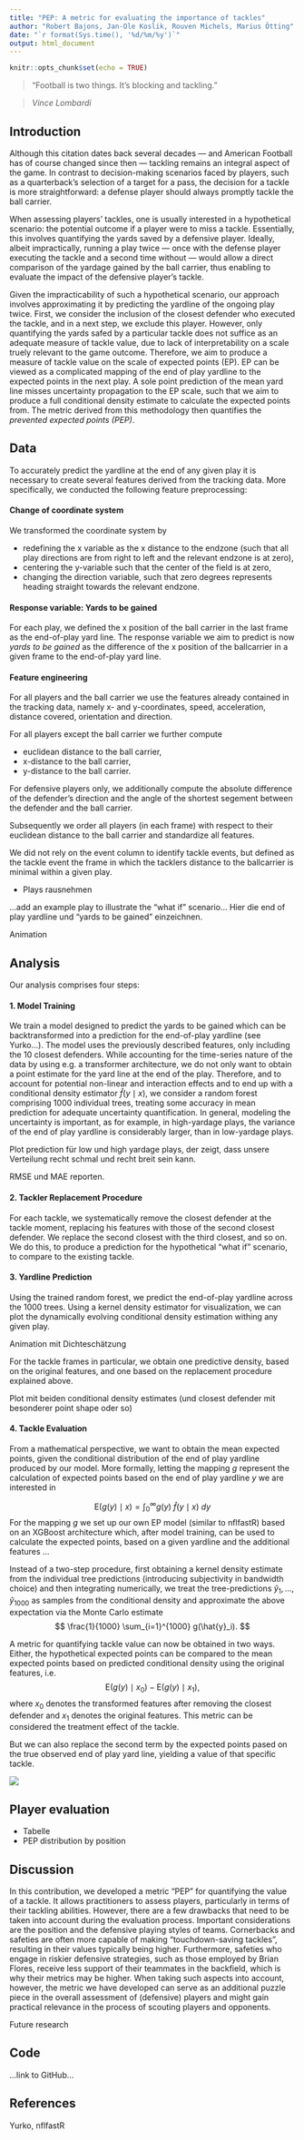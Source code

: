 ```yaml
---
title: "PEP: A metric for evaluating the importance of tackles"
author: "Robert Bajons, Jan-Ole Koslik, Rouven Michels, Marius Ötting"
date: "`r format(Sys.time(), '%d/%m/%y')`"
output: html_document
---
```


```r
knitr::opts_chunk$set(echo = TRUE)
```

> "Football is two things. It's blocking and tackling."

> *Vince Lombardi*

## Introduction

Although this citation dates back several decades --- and American Football has of course changed since then --- tackling remains an integral aspect of the game. In contrast to decision-making scenarios faced by players, such as a quarterback's selection of a target for a pass, the decision for a tackle is more straightforward: a defense player should always promptly tackle the ball carrier.

When assessing players' tackles, one is usually interested in a hypothetical scenario: the potential outcome if a player were to miss a tackle. 
Essentially, this involves quantifying the yards saved by a defensive player. Ideally, albeit impractically, running a play twice --- once with the defense player executing the tackle and a second time without --- would allow a direct comparison of the yardage gained by the ball carrier, thus enabling to evaluate the impact of the defensive player's tackle.

Given the impracticability of such a hypothetical scenario, our approach involves approximating it by predicting the yardline of the ongoing play twice. First, we consider the inclusion of the closest defender who executed the tackle, and in a next step, we exclude this player. However, only quantifying the yards safed by a particular tackle does not suffice as an adequate measure of tackle value, due to lack of interpretability on a scale truely relevant to the game outcome. Therefore, we aim to produce a measure of tackle value on the scale of expected points (EP). EP can be viewed as a complicated mapping of the end of play yardline to the expected points in the next play. A sole point prediction of the mean yard line misses uncertainty propagation to the EP scale, such that we aim to produce a full conditional density estimate to calculate the expected points from. The metric derived from this methodology then quantifies the *prevented expected points (PEP)*.

<!-- We will find that such density estimates often show multimodality, which is especially relevant when large yards gained have a strong effect on the expected points. -->

<!-- *Hier sollten wir noch etwas mehr bewerben, dass wir nicht einfach die gesaften yards rauskriegen sondern einen tackle value auf expected points Skala. Das ist ja ein sehr wichtiger Pluspunkt bei uns.* -->
<!-- Based on these predicted yardlines, we compute the expected points (EP) gained through the tackle. This approach enables us to evaluate players in terms of the importance of their tacklings. -->


## Data

To accurately predict the yardline at the end of any given play it is necessary to create several features derived from the tracking data. More specifically, we conducted the following feature preprocessing:

#### Change of coordinate system
We transformed the coordinate system by 

* redefining the x variable as the x distance to the endzone (such that all play directions are from right to left and the relevant endzone is at zero),
* centering the y-variable such that the center of the field is at zero,
* changing the direction variable, such that zero degrees represents heading straight towards the relevant endzone.

#### Response variable: Yards to be gained
For each play, we defined the x position of the ball carrier in the last frame as the end-of-play yard line. The response variable we aim to predict is now *yards to be gained* as the difference of the x position of the ballcarrier in a given frame to the end-of-play yard line.

#### Feature engineering
For all players and the ball carrier we use the features already contained in the tracking data, namely x- and y-coordinates, speed, acceleration, distance covered, orientation and direction.

For all players except the ball carrier we further compute

* euclidean distance to the ball carrier,
* x-distance to the ball carrier,
* y-distance to the ball carrier.

For defensive players only, we additionally compute the absolute difference of the defender's direction and the angle of the shortest segement between the defender and the ball carrier.

Subsequently we order all players (in each frame) with respect to their euclidean distance to the ball carrier and standardize all features.

We did not rely on the event column to identify tackle events, but defined as the tackle event the frame in which the tacklers distance to the ballcarrier is minimal within a given play.

- Plays rausnehmen

...add an example play to illustrate the "what if" scenario...
Hier die end of play yardline und "yards to be gained" einzeichnen.

Animation

## Analysis

Our analysis comprises four steps:

#### 1. Model Training
We train a model designed to predict the yards to be gained which can be backtransformed into a prediction for the end-of-play yardline (see Yurko...). The model uses the previously described features, only including the 10 closest defenders. While accounting for the time-series nature of the data by using e.g. a transformer architecture, we do not only want to obtain a point estimate for the yard line at the end of the play. Therefore, and to account for potential non-linear and interaction effects and to end up with a conditional density estimator $\hat{f}(y \mid x)$, we consider a random forest comprising 1000 individual trees, treating some accuracy in mean prediction for adequate uncertainty quantification. In general, modeling the uncertainty is important, as for example, in high-yardage plays, the variance of the end of play yardline is considerably larger, than in low-yardage plays.

Plot prediction für low und high yardage plays, der zeigt, dass unsere Verteilung recht schmal und recht breit sein kann.

RMSE und MAE reporten.

#### 2. Tackler Replacement Procedure 
For each tackle, we systematically remove the closest defender at the tackle moment, replacing his features with those of the second closest defender. We replace the second closest with the third closest, and so on. We do this, to produce a prediction for the hypothetical "what if" scenario, to compare to the existing tackle.

#### 3. Yardline Prediction 
Using the trained random forest, we predict the end-of-play yardline across the 1000 trees. Using a kernel density estimator for visualization, we can plot the dynamically evolving conditional density estimation withing any given play.

Animation mit Dichteschätzung

For the tackle frames in particular, we obtain one predictive density, based on the original features, and one based on the replacement procedure explained above.

Plot mit beiden conditional density estimates (und closest defender mit besonderer point shape oder so)

#### 4. Tackle Evaluation 
<!-- We set up an own EP model (similar to nflfastR, ...) and calculate the EPs for all 1000 predictions and average the outcomes (because of integral calculations, Monte Carlo approximation).  -->
<!-- Es gibt zwei Möglichkeiten (echte + expected mit full player) einen Tackle Value zu berechnen, wir nehmen Möglichkeit 2  -->
<!-- This process yields the tackle's value *PEP* (for prevented Expected Points) with the respective tackler excluded from the data set.  -->

<!-- Causal inference Ansatz, aber auf g(y) also EP Ebene. -->
From a mathematical perspective, we want to obtain the mean expected points, given the conditional distribution of the end of play yardline produced by our model. More formally, letting the mapping $g$ represent the calculation of expected points based on the end of play yardline $y$ we are interested in

$$
\text{E}(g(y) \mid x) = \int_{0}^\infty g(y) \: \hat{f} (y \mid x) \: dy
$$
For the mapping $g$ we set up our own EP model (similar to nflfastR) based on an XGBoost architecture which, after model training, can be used to calculate the expected points, based on a given yardline and the additional features ...


Instead of a two-step procedure, first obtaining a kernel density estimate from the individual tree predictions (introducing subjectivity in bandwidth choice) and then integrating numerically, we treat the tree-predictions $\hat{y}_1, \dots, \hat{y}_{1000}$ as samples from the conditional density and approximate the above expectation via the Monte Carlo estimate
$$
\frac{1}{1000} \sum_{i=1}^{1000} g(\hat{y}_i).
$$

A metric for quantifying tackle value can now be obtained in two ways. Either, the hypothetical expected points can be compared to the mean expected points based on predicted conditional density using the original features, i.e.
$$
\text{E}(g(y) \mid x_0) - \text{E}(g(y) \mid x_1),
$$
where $x_0$ denotes the transformed features after removing the closest defender and $x_1$ denotes the original features. This metric can be considered the treatment effect of the tackle. 

But we can also replace the second term by the expected points pased on the true observed end of play yard line, yielding a value of that specific tackle.

![](plots/PEP_pipeline.jpg)

## Player evaluation

- Tabelle
- PEP distribution by position

## Discussion

In this contribution, we developed a metric "PEP" for quantifying the value of a tackle. It allows practitioners to assess players, particularly in terms of their tackling abilities. 
However, there are a few drawbacks that need to be taken into account during the evaluation process. Important considerations are the position and the defensive playing styles of teams. Cornerbacks and safeties are often more capable of making "touchdown-saving tackles", resulting in their values typically being higher. Furthermore, safeties who engage in riskier defensive strategies, such as those employed by Brian Flores, receive less support of their teammates in the backfield, which is why their metrics may be higher. 
When taking such aspects into account, however, the metric we have developed can serve as an additional puzzle piece in the overall assessment of (defensive) players and might gain practical relevance in the process of scouting players and opponents.

Future research

## Code

...link to GitHub...

## References

Yurko, nflfastR

